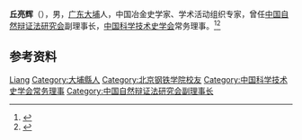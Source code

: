 '''丘亮辉'''（{{bd|1935年|}}），男，[[广东|广东]][[大埔县|大埔]]人，中国冶金史学家、学术活动组织专家，曾任[[中国自然辩证法研究会|中国自然辩证法研究会]]副理事长，[[中国科学技术史学会|中国科学技术史学会]]常务理事。<ref>{{Cite book|title=中华当代文化名人大辞典|author=张品兴, 殷登祥, 陈有进等主编|publisher=中国广播电视出版社|year=1992|isbn=9787504315137|location=北京|pages=}}</ref><ref>{{Cite web|title=丘亮辉：一位杰出的学术活动组织者|url=http://news.cssn.cn/sf/bwsf_tpxw/201505/t20150518_1938932.shtml|accessdate=2021-01-04|work=中国社会科学网}}</ref>

== 参考资料 ==
{{reflist}}

{{中国人物小作品}}
{{Navboxes
| title  = 丘亮辉在[[中国科学技术史学会|中国科学技术史学会]]的职务
| list1  =
{{中国科学技术史学会第一届理事会}}
{{中国科学技术史学会第三届理事会}}
}}

{{Authority control}}
{{DEFAULTSORT:Qiu}}
[[Category:丘姓|Liang]]
[[Category:大埔縣人|Category:大埔縣人]]
[[Category:北京钢铁学院校友|Category:北京钢铁学院校友]]
[[Category:中国科学技术史学会常务理事|Category:中国科学技术史学会常务理事]]
[[Category:中国自然辩证法研究会副理事长|Category:中国自然辩证法研究会副理事长]]